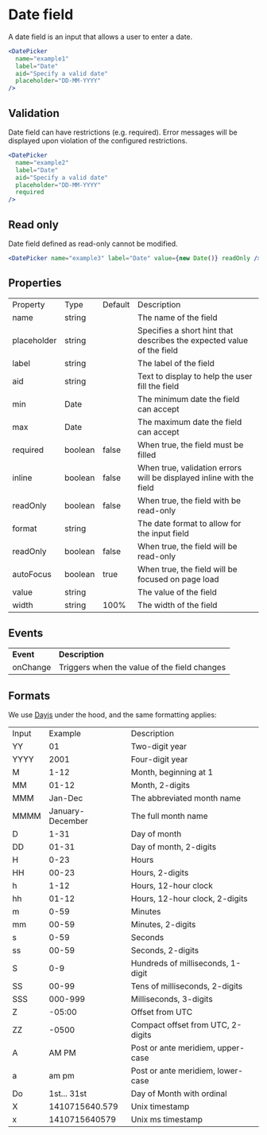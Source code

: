 
<Meta title="Components/Data Input/Date" />

# Date field

A date field is an input that allows a user to enter a date.

<Unstyled>
  <DatePicker
    name="example1"
    label="Date"
    aid="Specify a valid date"
    placeholder="DD-MM-YYYY"
    width="300px"
  />
</Unstyled>

```jsx
<DatePicker
  name="example1"
  label="Date"
  aid="Specify a valid date"
  placeholder="DD-MM-YYYY"
/>
```

## Validation

Date field can have restrictions (e.g. required). Error messages will be displayed upon violation of the configured restrictions.

<Unstyled>
  <DatePicker
    name="example2"
    label="Date"
    aid="Specify a valid date"
    placeholder="DD-MM-YYYY"
    required
  />
</Unstyled>

```jsx
<DatePicker
  name="example2"
  label="Date"
  aid="Specify a valid date"
  placeholder="DD-MM-YYYY"
  required
/>
```

## Read only

Date field defined as read-only cannot be modified.

<Unstyled>
  <DatePicker name="example3" label="Date" value={new Date()} readOnly />
</Unstyled>

```jsx
<DatePicker name="example3" label="Date" value={new Date()} readOnly />
```

## Properties

<table>
  <tr>
    <td>Property</td>
    <td>Type</td>
    <td>Default</td>
    <td>Description</td>
  </tr>
  <tr>
    <td>name</td>
    <td>string</td>
    <td></td>
    <td>The name of the field</td>
  </tr>
  <tr>
    <td>placeholder</td>
    <td>string</td>
    <td></td>
    <td>
      Specifies a short hint that describes the expected value of the field
    </td>
  </tr>
  <tr>
    <td>label</td>
    <td>string</td>
    <td></td>
    <td>The label of the field</td>
  </tr>
  <tr>
    <td>aid</td>
    <td>string</td>
    <td></td>
    <td>Text to display to help the user fill the field</td>
  </tr>
  <tr>
    <td>min</td>
    <td>Date</td>
    <td></td>
    <td>The minimum date the field can accept</td>
  </tr>
  <tr>
    <td>max</td>
    <td>Date</td>
    <td></td>
    <td>The maximum date the field can accept</td>
  </tr>
  <tr>
    <td>required</td>
    <td>boolean</td>
    <td>false</td>
    <td>When true, the field must be filled</td>
  </tr>
  <tr>
    <td>inline</td>
    <td>boolean</td>
    <td>false</td>
    <td>
      When true, validation errors will be displayed inline with the field
    </td>
  </tr>
  <tr>
    <td>readOnly</td>
    <td>boolean</td>
    <td>false</td>
    <td>When true, the field with be read-only</td>
  </tr>
  <tr>
    <td>format</td>
    <td>string</td>
    <td></td>
    <td>The date format to allow for the input field</td>
  </tr>
  <tr>
    <td>readOnly</td>
    <td>boolean</td>
    <td>false</td>
    <td>When true, the field will be read-only</td>
  </tr>
  <tr>
    <td>autoFocus</td>
    <td>boolean</td>
    <td>true</td>
    <td>When true, the field will be focused on page load</td>
  </tr>
  <tr>
    <td>value</td>
    <td>string</td>
    <td></td>
    <td>The value of the field</td>
  </tr>
  <tr>
    <td>width</td>
    <td>string</td>
    <td>100%</td>
    <td>The width of the field</td>
  </tr>
</table>

## Events

<table>
  <tr>
    <td>
      <strong>Event</strong>
    </td>
    <td>
      <strong>Description</strong>
    </td>
  </tr>
  <tr>
    <td>onChange</td>
    <td>Triggers when the value of the field changes</td>
  </tr>
</table>

## Formats

We use [Dayjs](https://day.js.org/) under the hood, and the same formatting applies:

<table>
  <tr>
    <td>Input</td>
    <td>Example</td>
    <td>Description</td>
  </tr>
  <tr>
    <td>YY</td>
    <td>01</td>
    <td>Two-digit year</td>
  </tr>
  <tr>
    <td>YYYY</td>
    <td>2001</td>
    <td>Four-digit year</td>
  </tr>
  <tr>
    <td>M</td>
    <td>1-12</td>
    <td>Month, beginning at 1</td>
  </tr>
  <tr>
    <td>MM</td>
    <td>01-12</td>
    <td>Month, 2-digits</td>
  </tr>
  <tr>
    <td>MMM</td>
    <td>Jan-Dec</td>
    <td>The abbreviated month name</td>
  </tr>
  <tr>
    <td>MMMM</td>
    <td>January-December</td>
    <td>The full month name</td>
  </tr>
  <tr>
    <td>D</td>
    <td>1-31</td>
    <td>Day of month</td>
  </tr>
  <tr>
    <td>DD</td>
    <td>01-31</td>
    <td>Day of month, 2-digits</td>
  </tr>
  <tr>
    <td>H</td>
    <td>0-23</td>
    <td>Hours</td>
  </tr>
  <tr>
    <td>HH</td>
    <td>00-23</td>
    <td>Hours, 2-digits</td>
  </tr>
  <tr>
    <td>h</td>
    <td>1-12</td>
    <td>Hours, 12-hour clock</td>
  </tr>
  <tr>
    <td>hh</td>
    <td>01-12</td>
    <td>Hours, 12-hour clock, 2-digits</td>
  </tr>
  <tr>
    <td>m</td>
    <td>0-59</td>
    <td>Minutes</td>
  </tr>
  <tr>
    <td>mm</td>
    <td>00-59</td>
    <td>Minutes, 2-digits</td>
  </tr>
  <tr>
    <td>s</td>
    <td>0-59</td>
    <td>Seconds</td>
  </tr>
  <tr>
    <td>ss</td>
    <td>00-59</td>
    <td>Seconds, 2-digits</td>
  </tr>
  <tr>
    <td>S</td>
    <td>0-9</td>
    <td>Hundreds of milliseconds, 1-digit</td>
  </tr>
  <tr>
    <td>SS</td>
    <td>00-99</td>
    <td>Tens of milliseconds, 2-digits</td>
  </tr>
  <tr>
    <td>SSS</td>
    <td>000-999</td>
    <td>Milliseconds, 3-digits</td>
  </tr>
  <tr>
    <td>Z</td>
    <td>-05:00</td>
    <td>Offset from UTC</td>
  </tr>
  <tr>
    <td>ZZ</td>
    <td>-0500</td>
    <td>Compact offset from UTC, 2-digits</td>
  </tr>
  <tr>
    <td>A</td>
    <td>AM PM</td>
    <td>Post or ante meridiem, upper-case</td>
  </tr>
  <tr>
    <td>a</td>
    <td>am pm</td>
    <td>Post or ante meridiem, lower-case</td>
  </tr>
  <tr>
    <td>Do</td>
    <td>1st... 31st</td>
    <td>Day of Month with ordinal</td>
  </tr>
  <tr>
    <td>X</td>
    <td>1410715640.579</td>
    <td>Unix timestamp</td>
  </tr>
  <tr>
    <td>x</td>
    <td>1410715640579</td>
    <td>Unix ms timestamp</td>
  </tr>
</table>
